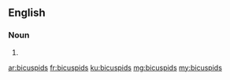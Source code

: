 ==English==

===Noun===
{{head|en|noun plural form}}

# {{plural of|bicuspid|lang=en}}

[[ar:bicuspids]]
[[fr:bicuspids]]
[[ku:bicuspids]]
[[mg:bicuspids]]
[[my:bicuspids]]